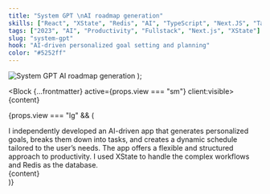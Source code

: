 ```yaml
---
title: "System GPT \nAI roadmap generation"
skills: ["React", "XState", "Redis", "AI", "TypeScript", "Next.JS", "Tailwind"]
tags: ["2023", "AI", "Productivity", "Fullstack", "Next.js", "XState"]
slug: "system-gpt"
hook: "AI-driven personalized goal setting and planning"
color: "#5252ff"
---
```



  <img
    src="/assets/web-4.svg"
    alt="System GPT AI roadmap generation"
    class="w-full rounded-xl"
  />
);

<Block {...frontmatter} active={props.view === "sm"} client:visible>
  {content}
</Block>

{props.view === "lg" && (

<div class="relative md:rounded-3xl rounded-2xl overflow-y-auto overflow-x-hidden md:p-11 p-6 flex flex-col text-neutral-400 bg-white">
  <Title href="https://drive.google.com/file/d/1_ozeyWO6ilp0YUne3vfCqULQ3A2y4lVq/view">
    {frontmatter.title}
  </Title>
  <TextBlock>
    I independently developed an AI-driven app that generates personalized
    goals, breaks them down into tasks, and creates a dynamic schedule tailored
    to the user’s needs. The app offers a flexible and structured approach to
    productivity. I used XState to handle the complex workflows and Redis as the
    database.
  </TextBlock>
  <Skills skills={frontmatter.skills} />
  <div class="top-1/3 md:absolute md:w-1/2 scale-110 origin-center mt-[10%]  left-1/2">
    {content}
  </div>
</div>
)}
